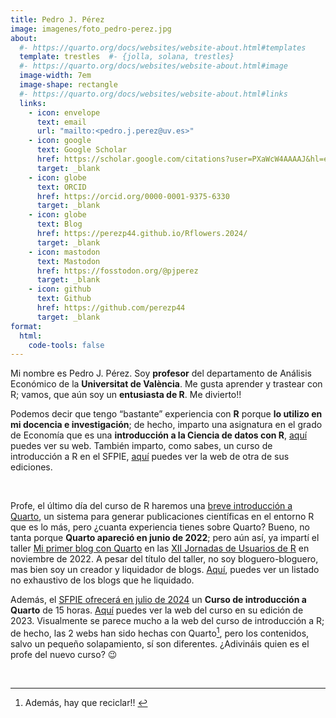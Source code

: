```yaml
---
title: Pedro J. Pérez
image: imagenes/foto_pedro-perez.jpg
about:
  #- https://quarto.org/docs/websites/website-about.html#templates
  template: trestles  #- {jolla, solana, trestles}
  #- https://quarto.org/docs/websites/website-about.html#image
  image-width: 7em
  image-shape: rectangle
  #- https://quarto.org/docs/websites/website-about.html#links
  links:
    - icon: envelope
      text: email
      url: "mailto:<pedro.j.perez@uv.es>"
    - icon: google
      text: Google Scholar
      href: https://scholar.google.com/citations?user=PXaWcW4AAAAJ&hl=en
      target: _blank
    - icon: globe
      text: ORCID
      href: https://orcid.org/0000-0001-9375-6330
      target: _blank
    - icon: globe
      text: Blog
      href: https://perezp44.github.io/Rflowers.2024/
      target: _blank
    - icon: mastodon
      text: Mastodon 
      href: https://fosstodon.org/@pjperez
      target: _blank
    - icon: github
      text: Github
      href: https://github.com/perezp44
      target: _blank
format:
  html:
    code-tools: false
---
```


Mi nombre es Pedro J. Pérez. Soy **profesor** del departamento de Análisis Económico de la **Universitat de València**. Me gusta aprender y trastear con R; vamos, que aún soy un **entusiasta de R**. Me divierto!!

Podemos decir que tengo "bastante" experiencia con **R** porque **lo utilizo en mi docencia e investigación**; de hecho, imparto una asignatura en el grado de Economía que es una **introducción a la Ciencia de datos con R**, [aquí](https://perezp44.github.io/intro-ds-22-23-web/){target="_blank"} puedes ver su web. También imparto, como sabes, un curso de introducción a R en el SFPIE, [aquí](https://perezp44.github.io/web.SFPIE.2022/){target="_blank"} puedes ver la web de otra de sus ediciones.

<br>

Profe, el último día del curso de R haremos una [breve introducción a Quarto]{.underline}, un sistema para generar publicaciones científicas en el entorno R que es lo más, pero ¿cuanta experiencia tienes sobre Quarto? Bueno, no tanta porque **Quarto apareció en junio de 2022**; pero aún así, ya impartí el taller [Mi primer blog con Quarto](https://perezp44.github.io/taller.primer.blog/){target="_blank"} en las [XII Jornadas de Usuarios de R](http://r-es.org/12jr/){target="_blank"} en noviembre de 2022. A pesar del título del taller, no soy bloguero-bloguero, mas bien soy un creador y liquidador de blogs. [Aquí](https://www.uv.es/pjperez/mys_blogs.html){target="_blank"}, puedes ver un listado no exhaustivo de los blogs que he liquidado.


Además, el [SFPIE ofrecerá en julio de 2024]{.underline} un **Curso de introducción a Quarto** de 15 horas. [Aquí](https://perezp44.github.io/intro.to.quarto/){target="_blank"} puedes ver la web del curso en su edición de 2023. Visualmente se parece mucho a la web del curso de introducción a R; de hecho, las 2 webs han sido hechas con Quarto^[Además, hay que reciclar!! ], pero los contenidos, salvo un pequeño solapamiento, sí son diferentes. ¿Adivináis quien es el profe del nuevo curso? 😉

<br>

